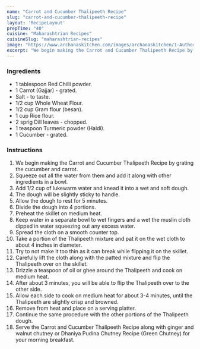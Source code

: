 ---
name: "Carrot and Cucumber Thalipeeth Recipe"
slug: "carrot-and-cucumber-thalipeeth-recipe"
layout: 'RecipeLayout'
prepTime: "40"
cuisine: "Maharashtrian Recipes"
cuisineSlug: "maharashtrian-recipes"
image: "https://www.archanaskitchen.com/images/archanaskitchen/1-Author/sibyl_sunitha/Carrot_and_Cucumber_Thalipeeth_Recipe.jpg"
excerpt: "We begin making the Carrot and Cucumber Thalipeeth Recipe by grating the cucumber and carrot"
---

### Ingredients

- 1 tablespoon Red Chilli powder.
- 1 Carrot (Gajjar) - grated.
- Salt - to taste.
- 1/2 cup Whole Wheat Flour.
- 1/2 cup Gram flour (besan).
- 1 cup Rice flour.
- 2 sprig Dill leaves - chopped.
- 1 teaspoon Turmeric powder (Haldi).
- 1 Cucumber - grated.

### Instructions

1. We begin making the Carrot and Cucumber Thalipeeth Recipe by grating the cucumber and carrot.
1. Squeeze out all the water from them and add it along with other ingredients in a bowl.
1. Add 1/2 cup of lukewarm water and knead it into a wet and soft dough.
1. The dough will be slightly sticky to handle.
1. Allow the dough to rest for 5 minutes.
1. Divide the dough into 4 portions.
1. Preheat the skillet on medium heat.
1. Keep water in a separate bowl to wet fingers and a wet the muslin cloth dipped in water squeezing out any excess water.
1. Spread the cloth on a smooth counter top.
1. Take a portion of the Thalipeeth mixture and pat it on the wet cloth to about 4 inches in diameter.
1. Try to not make it too thin as it can break while flipping it on the skillet.
1. Carefully lift the cloth along with the patted mixture and flip the Thalipeeth over on the skillet.
1. Drizzle a teaspoon of oil or ghee around the Thalipeeth and cook on medium heat.
1. After about 3 minutes, you will be able to flip the Thalipeeth over to the other side.
1. Allow each side to cook on medium heat for about 3-4 minutes, until the Thalipeeth are slightly crisp and browned.
1. Remove from heat and place on a serving platter.
1. Continue the same procedure with the other portions of the Thalipeeth dough.
1. Serve the Carrot and Cucumber Thalipeeth Recipe along with ginger and walnut chutney or Dhaniya Pudina Chutney Recipe (Green Chutney) for your morning breakfast.
